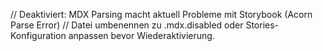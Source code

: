 // Deaktiviert: MDX Parsing macht aktuell Probleme mit Storybook (Acorn Parse Error)
// Datei umbenennen zu .mdx.disabled oder Stories-Konfiguration anpassen bevor Wiederaktivierung.

